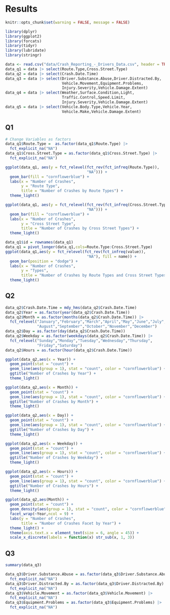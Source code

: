 # Results

```r
knitr::opts_chunk$set(warning = FALSE, message = FALSE)
```

```r
library(dplyr)
library(ggplot2)
library(forcats)
library(tidyr)
library(lubridate)
library(stringr)

data <- read.csv("data/Crash_Reporting_-_Drivers_Data.csv", header = TRUE, sep=",",na.strings=c("","N/A"))
data_q1 = data |> select(Route.Type,Cross.Street.Type)
data_q2 = data |> select(Crash.Date.Time)
data_q3 = data |> select(Driver.Substance.Abuse,Driver.Distracted.By,
                         Vehicle.Movement,Equipment.Problems,
                         Injury.Severity,Vehicle.Damage.Extent)
data_q4 = data |> select(Weather,Surface.Condition,Light,
                         Traffic.Control,Speed.Limit,
                         Injury.Severity,Vehicle.Damage.Extent)
data_q5 = data |> select(Vehicle.Body.Type,Vehicle.Year,
                         Vehicle.Make,Vehicle.Damage.Extent)
```

## Q1

```r
# Change Variables as factors
data_q1$Route.Type =  as.factor(data_q1$Route.Type) |> 
  fct_explicit_na("NA")
data_q1$Cross.Street.Type = as.factor(data_q1$Cross.Street.Type) |> 
  fct_explicit_na("NA")

ggplot(data_q1, aes(y = fct_relevel(fct_rev(fct_infreq(Route.Type)), 
                                    "NA"))) +
  geom_bar(fill = "cornflowerblue") +
  labs(x = "Number of Crashes", 
       y = "Route Type", 
       title = "Number of Crashes by Route Types") +
  theme_light()

ggplot(data_q1, aes(y = fct_relevel(fct_rev(fct_infreq(Cross.Street.Type)), 
                                    "NA"))) +
  geom_bar(fill = "cornflowerblue") +
  labs(x = "Number of Crashes",
       y = "Cross Street Type",
       title = "Number of Crashes by Cross Street Types") +
  theme_light()
```

```r
data_q1$id = rownames(data_q1)
data_q1 = pivot_longer(data_q1,cols=Route.Type:Cross.Street.Type)
ggplot(data_q1,aes(y = fct_relevel(fct_rev(fct_infreq(value)), 
                                    "NA"), fill = name)) +
  geom_bar(position = "dodge") +
  labs(x = "Number of Crashes",
       y = "Types",
       title = "Number of Crashes by Route Types and Cross Street Types") +
  theme_light()
```

## Q2

```r
data_q2$Crash.Date.Time = mdy_hms(data_q2$Crash.Date.Time)
data_q2$Year = as.factor(year(data_q2$Crash.Date.Time))
data_q2$Month = as.factor(months(data_q2$Crash.Date.Time)) |> 
  fct_relevel("January","February","March","April","May","June","July",
              "August","September","October","November","December")
data_q2$Day = as.factor(day(data_q2$Crash.Date.Time))
data_q2$Weekday = as.factor(weekdays(data_q2$Crash.Date.Time)) |> 
  fct_relevel("Sunday","Monday","Tuesday","Wednesday","Thursday",
              "Friday","Saturday")
data_q2$Hours = as.factor(hour(data_q2$Crash.Date.Time))

ggplot(data_q2,aes(x = Year)) +
  geom_point(stat = "count") +
  geom_line(aes(group = 1), stat = "count", color = "cornflowerblue") +
  ggtitle("Number of Crashes by Year") +
  theme_light()

ggplot(data_q2,aes(x = Month)) +
  geom_point(stat = "count") +
  geom_line(aes(group = 1), stat = "count", color = "cornflowerblue") +
  ggtitle("Number of Crashes by Month") +
  theme_light()

ggplot(data_q2,aes(x = Day)) +
  geom_point(stat = "count") +
  geom_line(aes(group = 1), stat = "count", color = "cornflowerblue") +
  ggtitle("Number of Crashes by Day") +
  theme_light()

ggplot(data_q2,aes(x = Weekday)) +
  geom_point(stat = "count") +
  geom_line(aes(group = 1), stat = "count", color = "cornflowerblue") +
  ggtitle("Number of Crashes by Weekday") +
  theme_light()

ggplot(data_q2,aes(x = Hours)) +
  geom_point(stat = "count") +
  geom_line(aes(group = 1), stat = "count", color = "cornflowerblue") +
  ggtitle("Number of Crashes by Hours") +
  theme_light()

```

```r
ggplot(data_q2,aes(Month)) +
  geom_point(stat = "count") +
  geom_density(aes(group = 1), stat = "count", color = "cornflowerblue") +
  facet_wrap(~Year,ncol = 9) +
  labs(y = "Number of Crashes", 
       title = "Number of Crashes Facet by Year") +
  theme_light() +
  theme(axis.text.x = element_text(size = 6, angle = 45)) +
  scale_x_discrete(labels = function(x) str_sub(x, 1, 3))
```

## Q3

```r
summary(data_q3)
```

```r
data_q3$Driver.Substance.Abuse = as.factor(data_q3$Driver.Substance.Abuse) |> 
  fct_explicit_na("NA")
data_q3$Driver.Distracted.By = as.factor(data_q3$Driver.Distracted.By) |> 
  fct_explicit_na("NA")
data_q3$Vehicle.Movement = as.factor(data_q3$Vehicle.Movement) |> 
  fct_explicit_na("NA")
data_q3$Equipment.Problems = as.factor(data_q3$Equipment.Problems) |> 
  fct_explicit_na("NA")
```

